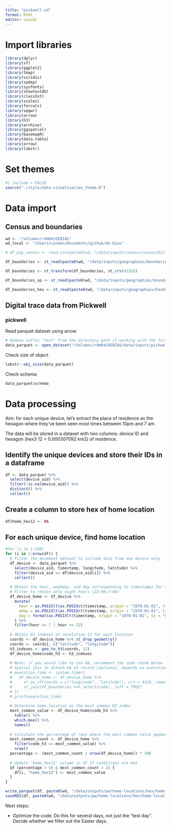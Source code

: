 ```yaml
---
title: "pickwell-od"
format: html
editor: visual
---
```


# Import libraries

```r
library(dplyr)
library(sf)
library(ggplot2)
library(tmap)
library(viridis)
library(spdep)
library(sysfonts)
library(showtextdb)
library(classInt)
library(scales)
library(forcats)
library(spgwr)
library(arrow)
library(h3)
library(archive)
library(ggspatial)
library(basemapR)
library(data.table)
library(arrow)
library(lobstr)
```

# Set themes

```r
#| include = FALSE
source("./style/data-visualisation_theme.R")
```

# Data import

## Census and boundaries

```r
wd <- "/Volumes/rdm04/DEBIAS"
wd_local <- "/Users/carmen/Documents/github/de-bias"

```

```r
# df_pop_census <- read.csv(paste0(wd, "/data/inputs/census/census2021-ts/census2021-ts001/census2021-ts001-ltla.csv")) %>% select(date, geography, geography.code, Residence.type..Total..measures..Value) %>% rename("code" = "geography.code", "name" = "geography", "pop" = "Residence.type..Total..measures..Value")

df_boundaries <- st_read(paste0(wd, "/data/inputs/geographies/boundaries/OA_2021_EW_BFC_V8.gpkg")) %>% select(OA21CD, SHAPE) %>% rename("code" = "OA21CD")

df_boundaries <- st_transform(df_boundaries, st_crs(4326))

df_boundaries_up <- st_read(paste0(wd, "/data/inputs/geographies/boundaries/RGN_Dec_2021_EN_BFC_2022.gpkg")) %>% st_simplify(preserveTopology = FALSE, dTolerance = 1000)

df_boundaries_hex <- st_read(paste0(wd, "/data/inputs/geographies/hexboundaries/uk-local-authority-districts-2021.geojson")) %>% st_transform(st_crs(df_boundaries_up)) %>% rename("code" = "id")
```

## Digital trace data from Pickwell

### pickwell

Read parquet dataset using arrow

```r
# Remove suffix "test" from the directory path if working with the full dataset. Test is for a smaller portion (e.g. one day)
data_parquet <- open_dataset("/Volumes/rdm04/DEBIAS/data/inputs/pickwell/uk_parquet/converted_parquet_test/part-0.parquet", format="parquet")   
```

Check size of object

```r
lobstr::obj_size(data_parquet)
```

Check schema

```r
data_parquet$schema
```

# Data processing

Aim: for each unique device, let's extract the place of residence as the hexagon where they've been seen most times between 10pm and 7 am.

The data will be stored in a dataset with two columns: device ID and hexagon (hex3 12 = 0.000307092 km2) of residence.

## Identify the unique devices and store their IDs in a dataframe

```r
df <- data_parquet %>% 
  select(device_aid) %>%
  filter(!is.na(device_aid)) %>% 
  distinct() %>%
  collect() 

```

## Create a column to store hex of home location

```r
df$home_hex12 <- NA
```

## For each unique device, find home location

```r
#for (i in 1:100) 
for (i in 1:nrow(df)) {
  # Filter the movement dataset to include data from one device only
  df_device <- data_parquet %>%
    select(device_aid, timestamp, longitude, latitude) %>%
    filter(device_aid == df$device_aid[i]) %>%
    collect()
  
  # Obtain the hour, weekday, and day corresponding to timestamps for the device
  # Filter to retain only night hours (23:00–7:00)
  df_device_home <- df_device %>%
    mutate(
      hour = as.POSIXlt(as.POSIXct(timestamp, origin = "1970-01-01", tz = "GMT"))$hour,
      wday = as.POSIXlt(as.POSIXct(timestamp, origin = "1970-01-01", tz = "GMT"))$wday,
      day = format(as.POSIXlt(timestamp, origin = "1970-01-01", tz = "GMT"), "%Y-%m-%d")
    ) %>%
    filter(hour <= 7 | hour >= 22)
  
  # Obtain H3 indexes at resolution 12 for each location
  coords <- df_device_home %>% st_drop_geometry()
  coords <- coords[, c("latitude", "longitude")]
  h3_indexes <- geo_to_h3(coords, 12)
  df_device_home$code_h3 <- h3_indexes
  
  # Note: if you would like to use OA, uncomment the code chunk below
  # Spatial join to attach OA of record (optional, depends on execution time)
  # execution_time <- system.time({
  #   df_device_home <- df_device_home %>%
  #     st_as_sf(coords = c("longitude", "latitude"), crs = 4326, remove = FALSE) %>%
  #     st_join(df_boundaries %>% select(code), left = TRUE)
  # })
  # print(execution_time)
  
  # Determine home location as the most common H3 index
  most_common_value <- df_device_home$code_h3 %>%
    table() %>%
    which.max() %>%
    names()
  
  # Calculate the percentage of rows where the most common value appears
  most_common_count <- df_device_home %>%
    filter(code_h3 == most_common_value) %>%
    nrow()
  percentage <- (most_common_count / nrow(df_device_home)) * 100
  
  # Update 'home_hex12' column in df if conditions are met
  if (percentage > 50 & most_common_count > 2) {
    df[i, "home_hex12"] <- most_common_value
  }
}

write_parquet(df, paste0(wd, "/data/outputs/pw/home-locations/hex/home-location_hex.parquet"))
saveRDS(df, paste0(wd, "/data/outputs/pw/home-locations/hex/home-location_hex.rds"))
```

Next steps:

-   Optimize the code. Do this for several days, not just the "test day". Decide whether we filter out the Easter days.
